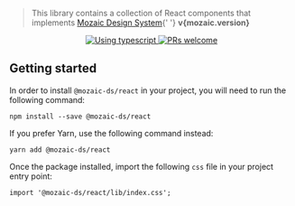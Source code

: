 
<Meta title="About/Introduction" />

<Title>mozaic-react v{pkg.version}</Title>

<blockquote>
    This library contains a collection of React components that implements <a href="https://mozaic.adeo.cloud/">Mozaic Design System</a>{' '}
    <strong>v{mozaic.version}</strong>
</blockquote>

<p align="center">
    <a href="https://www.typescriptlang.org/">
        <img src="https://img.shields.io/badge/TypeScript-007ACC?style=for-the-badge&logo=typescript&logoColor=white" alt="Using typescript" />
    </a>
  <a href="https://github.com/adeo/mozaic-react/issues">
    <img src="https://img.shields.io/badge/PRs-welcome-brightgreen.svg" alt="PRs welcome" />
  </a>
</p>

## Getting started

In order to install `@mozaic-ds/react` in your project, you will need to run the following command:

```
npm install --save @mozaic-ds/react
```

If you prefer Yarn, use the following command instead:

```
yarn add @mozaic-ds/react
```

Once the package installed, import the following `css` file in your project entry point:

```
import '@mozaic-ds/react/lib/index.css';
```
